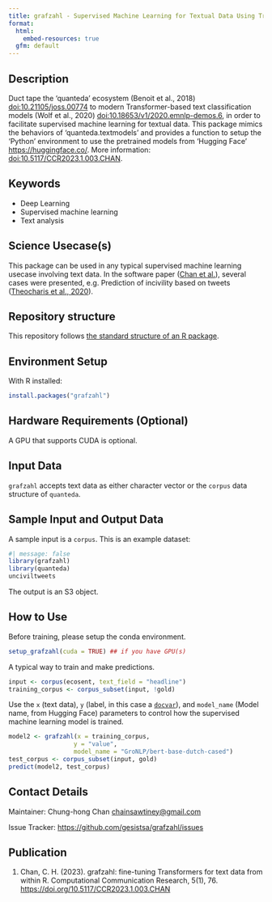 ```yaml
---
title: grafzahl - Supervised Machine Learning for Textual Data Using Transformers and 'Quanteda'
format:
  html:
    embed-resources: true
  gfm: default
---
```


## Description

<!-- - Provide a brief and clear description of the method, its purpose, and what it aims to achieve. Add a link to a related paper from social science domain and show how your method can be applied to solve that research question.   -->

Duct tape the 'quanteda' ecosystem (Benoit et al., 2018) [doi:10.21105/joss.00774](https://doi.org/10.21105/joss.00774) to modern Transformer-based text classification models (Wolf et al., 2020) [doi:10.18653/v1/2020.emnlp-demos.6](https://doi.org/10.18653/v1/2020.emnlp-demos.6), in order to facilitate supervised machine learning for textual data. This package mimics the behaviors of 'quanteda.textmodels' and provides a function to setup the 'Python' environment to use the pretrained models from 'Hugging Face' <https://huggingface.co/>. More information: [doi:10.5117/CCR2023.1.003.CHAN](https://doi.org/10.5117/CCR2023.1.003.CHAN).

## Keywords

<!-- EDITME -->

* Deep Learning
* Supervised machine learning
* Text analysis

## Science Usecase(s)

<!-- - Include usecases from social sciences that would make this method applicable in a certain scenario.  -->
<!-- The use cases or research questions mentioned should arise from the latest social science literature cited in the description. -->

<!-- This is an example -->

This package can be used in any typical supervised machine learning usecase involving text data. In the software paper ([Chan et al.](https://doi.org/10.5117/CCR2023.1.003.CHAN)), several cases were presented, e.g. Prediction of incivility based on tweets ([Theocharis et al., 2020](https://doi.org/10.1177/2158244020919447)).

## Repository structure

This repository follows [the standard structure of an R package](https://cran.r-project.org/doc/FAQ/R-exts.html#Package-structure).

## Environment Setup

With R installed:

```r
install.packages("grafzahl")
```

## Hardware Requirements (Optional)

A GPU that supports CUDA is optional.

## Input Data 

<!-- - The input data has to be a Digital Behavioral Data (DBD) Dataset -->
<!-- - You can provide link to a public DBD dataset. GESIS DBD datasets (https://www.gesis.org/en/institute/digital-behavioral-data) -->

<!-- This is an example -->

`grafzahl` accepts text data as either character vector or the `corpus` data structure of `quanteda`.

## Sample Input and Output Data

<!-- - Show how the input data looks like through few sample instances -->
<!-- - Providing a sample output on the sample input to help cross check  -->

A sample input is a `corpus`. This is an example dataset:

```r
#| message: false
library(grafzahl)
library(quanteda)
unciviltweets
```

The output is an S3 object.

## How to Use

Before training, please setup the conda environment.

```r
setup_grafzahl(cuda = TRUE) ## if you have GPU(s)
```

A typical way to train and make predictions.

```r
input <- corpus(ecosent, text_field = "headline")
training_corpus <- corpus_subset(input, !gold)
```

Use the `x` (text data), `y` (label, in this case a [`docvar`](https://quanteda.io/reference/docvars.html)), and `model_name` (Model name, from Hugging Face) parameters to control how the supervised machine learning model is trained.

```r
model2 <- grafzahl(x = training_corpus,
                  y = "value",
                  model_name = "GroNLP/bert-base-dutch-cased")
test_corpus <- corpus_subset(input, gold)
predict(model2, test_corpus)
```

## Contact Details

Maintainer: Chung-hong Chan <chainsawtiney@gmail.com>

Issue Tracker: [https://github.com/gesistsa/grafzahl/issues](https://github.com/gesistsa/grafzahl/issues)

## Publication

1. Chan, C. H. (2023). grafzahl: fine-tuning Transformers for text data from within R. Computational Communication Research, 5(1), 76. <https://doi.org/10.5117/CCR2023.1.003.CHAN>

<!-- ## Acknowledgements -->
<!-- - Acknowledgements if any -->

<!-- ## Disclaimer -->
<!-- - Add any disclaimers, legal notices, or usage restrictions for the method, if necessary. -->
